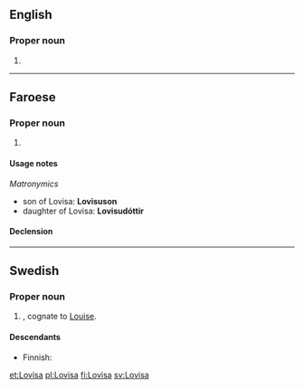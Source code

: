 ==English==

===Proper noun===
{{en-proper noun}}

# {{given name|female}}

----

==Faroese==

===Proper noun===
{{head|fo|proper noun}}

# {{given name|female|lang=fo}}

====Usage notes====
''Matronymics''
* son of Lovisa: '''Lovisuson'''
* daughter of Lovisa: '''Lovisudóttir'''

====Declension====
{{fo-decl-proper-noun-s-indef|Lovisa|Lovisu|Lovisu|Lovisu}}

----

==Swedish==

===Proper noun===
{{head|sv|proper noun}}

# {{given name|female|lang=sv}}, cognate to [[Louise]].

====Descendants====
* Finnish: {{l|fi|Loviisa}}

[[et:Lovisa]]
[[pl:Lovisa]]
[[fi:Lovisa]]
[[sv:Lovisa]]
